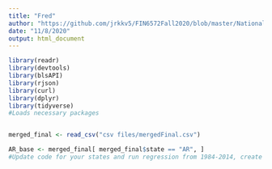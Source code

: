```yaml
---
title: "Fred"
author: "https://github.com/jrkkv5/FIN6572Fall2020/blob/master/National%20Debt/importNationalDebt.Rmd"
date: "11/8/2020"
output: html_document
---
```


``` r
library(readr)
library(devtools)
library(blsAPI)
library(rjson)
library(curl)
library(dplyr)
library(tidyverse)
#Loads necessary packages


merged_final <- read_csv("csv files/mergedFinal.csv")

AR_base <- merged_final[ merged_final$state == "AR", ]
#Update code for your states and run regression from 1984-2014, create some basic plots, etc.

```